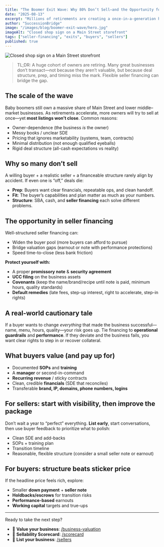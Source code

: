 ```yaml
---
title: "The Boomer Exit Wave: Why 80% Don’t Sell—and the Opportunity for Seller Financing"
date: "2025-08-13"
excerpt: "Millions of retirements are creating a once-in-a-generation handoff—but most small businesses still won’t sell. Here’s what that means for sellers and buyers."
author: "SuccessionBridge"
image: "/images/blog/boomer-exit-wave/hero.jpg"
imageAlt: "Closed shop sign on a Main Street storefront"
tags: ["seller-financing", "exits", "buyers", "sellers"]
published: true
---
```


<img src="/images/blog/boomer-exit-wave/hero.jpg" alt="Closed shop sign on a Main Street storefront" />

> TL;DR: A huge cohort of owners are retiring. Many great businesses don’t transact—not because they aren’t valuable, but because deal structure, prep, and timing miss the mark. Flexible seller financing can bridge the gap.

## The scale of the wave
Baby boomers still own a massive share of Main Street and lower middle–market businesses. As retirements accelerate, more owners will try to sell at once—yet **most listings won’t close**. Common reasons:
- Owner-dependence (the business *is* the owner)
- Messy books / unclear SDE
- Pricing that ignores marketability (systems, team, contracts)
- Minimal distribution (not enough qualified eyeballs)
- Rigid deal structure (all-cash expectations vs reality)

## Why so many don’t sell
A willing buyer + a realistic seller + a financeable structure rarely align by accident. If even one is “off,” deals die:
- **Prep**: Buyers want clear financials, repeatable ops, and clean handoff.
- **Fit**: The buyer’s capabilities and plan matter as much as your numbers.
- **Structure**: SBA, cash, and **seller financing** each solve different problems.

## The opportunity in seller financing
Well-structured seller financing can:
- Widen the buyer pool (more buyers can afford to pursue)
- Bridge valuation gaps (earnout or note with performance protections)
- Speed time-to-close (less bank friction)

**Protect yourself with:**
- A proper **promissory note** & **security agreement**
- **UCC filing** on the business assets
- **Covenants** (keep the name/brand/recipe until note is paid, minimum hours, quality standards)
- **Default remedies** (late fees, step-up interest, right to accelerate, step-in rights)

## A real-world cautionary tale
If a buyer wants to change *everything* that made the business successful—name, menu, hours, quality—your risk goes up. Tie financing to **operational guardrails** and **performance**. If they deviate and the business fails, you want clear rights to step in or recover collateral.

## What buyers value (and pay up for)
- Documented **SOPs** and **training**
- A **manager** or second-in-command
- **Recurring revenue** / sticky contracts
- Clean, credible **financials** (SDE that reconciles)
- Transferable **brand, IP, domains, phone numbers, logins**

## For sellers: start with visibility, then improve the package
Don’t wait a year to “perfect” everything. **List early**, start conversations, then use buyer feedback to prioritize what to polish:
- Clean SDE and add-backs
- SOPs + training plan
- Transition timeline
- Reasonable, flexible structure (consider a small seller note or earnout)

## For buyers: structure beats sticker price
If the headline price feels rich, explore:
- Smaller **down payment** + **seller note**
- **Holdbacks/escrows** for transition risks
- **Performance-based** earnouts
- **Working capital** targets and true-ups

---

Ready to take the next step?

- 🧮 **Value your business**: [/business-valuation](/business-valuation)  
- 🧭 **Sellability Scorecard**: [/scorecard](/scorecard)  
- 📣 **List your business**: [/sellers](/sellers)
